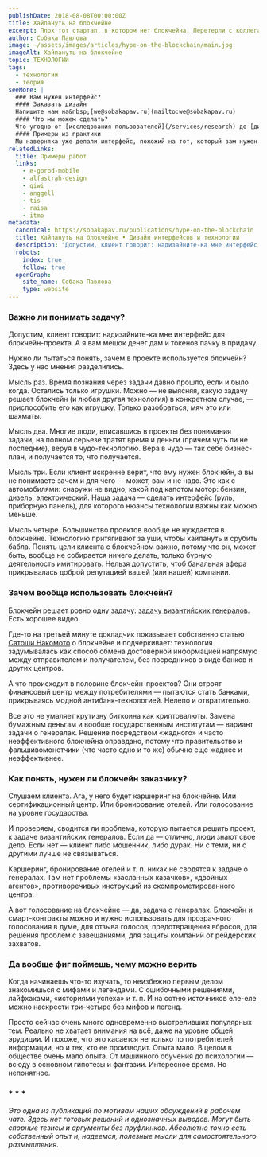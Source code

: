 ```yaml
---
publishDate: 2018-08-08T00:00:00Z
title: Хайпануть на блокчейне
excerpt: Плох тот стартап, в котором нет блокчейна. Перетерли с коллегами за всё вот это вот и предлагаем вам краткую выжимку.
author: Собака Павлова
image: ~/assets/images/articles/hype-on-the-blockchain/main.jpg
imageAlt: Хайпануть на блокчейне
topic: ТЕХНОЛОГИИ
tags:
  - технологии
  - теория
seeMore: |
  ### Вам нужен интерфейс?
  #### Заказать дизайн
  Напишите нам на&nbsp;[we@sobakapav.ru](mailto:we@sobakapav.ru)
  #### Что мы можем сделать?
  Что угодно от [исследования пользователей](/services/research) до [дизайна интерфейса под ключ](/services/ux-design). 
  #### Примеры из практики
  Мы наверняка уже делали интерфейс, пожожий на тот, который вам нужен. [Проверьте](https://sobakapav.ru/portfolio).
relatedLinks:
  title: Примеры работ
  links:
    - e-gorod-mobile
    - alfastrah-design
    - qiwi
    - anggell
    - tis
    - raisa
    - itmo
metadata:
  canonical: https://sobakapav.ru/publications/hype-on-the-blockchain
  title: Хайпануть на блокчейне • Дизайн интерфейсов и технологии
  description: "Допустим, клиент говорит: надизайните-ка мне интерфейс для блокчейн-проекта.."
  robots:
    index: true
    follow: true
  openGraph:
    site_name: Собака Павлова
    type: website
---
```



### Важно ли понимать задачу?

Допустим, клиент говорит: надизайните-ка мне интерфейс для блокчейн-проекта. А я вам мешок денег дам и токенов пачку в придачу.

Нужно ли пытаться понять, зачем в проекте используется блокчейн? Здесь у нас мнения разделились.

Мысль раз. Время познания через задачи давно прошло, если и было когда. Остались только игрушки. Можно — не выясняя, какую задачу решает блокчейн (и любая другая технология) в конкретном случае, — приспособить его как игрушку. Только разобраться, мяч это или шахматы.

Мысль два. Многие люди, вписавшись в проекты без понимания задачи, на полном серьезе тратят время и деньги (причем чуть ли не последние), веруя в чудо-технологию. Вера в чудо — так себе бизнес-план, и получается то, что получается.

Мысль три. Если клиент искренне верит, что ему нужен блокчейн, а вы не понимаете зачем и для чего — может, вам и не надо. Это как с автомобилями: снаружи не видно, какой под капотом мотор: бензин, дизель, электрический. Наша задача — сделать интерфейс (руль, приборную панель), для которого нюансы технологии важны как можно меньше.

Мысль четыре. Большинство проектов вообще не нуждается в блокчейне. Технологию притягивают за уши, чтобы хайпануть и срубить бабла. Понять цели клиента с блокчейном важно, потому что он, может быть, вообще не собирается ничего делать, только бурную деятельность имитировать. Нельзя допустить, чтоб банальная афера прикрывалась доброй репутацией вашей (или нашей) компании.

### Зачем вообще использовать блокчейн?

Блокчейн решает ровно одну задачу: [задачу византийских генералов](https://ru.wikipedia.org/wiki/%D0%97%D0%B0%D0%B4%D0%B0%D1%87%D0%B0_%D0%B2%D0%B8%D0%B7%D0%B0%D0%BD%D1%82%D0%B8%D0%B9%D1%81%D0%BA%D0%B8%D1%85_%D0%B3%D0%B5%D0%BD%D0%B5%D1%80%D0%B0%D0%BB%D0%BE%D0%B2). Есть хорошее видео.

<YouTube id="v=40ikEV6xGg4" />

Где-то на третьей минуте докладчик показывает собственно статью [Сатоши Накомото](https://ru.wikipedia.org/wiki/%D0%A1%D0%B0%D1%82%D0%BE%D1%81%D0%B8_%D0%9D%D0%B0%D0%BA%D0%B0%D0%BC%D0%BE%D1%82%D0%BE) о блокчейне и подчеркивает: технология задумывалась как способ обмена достоверной информацией напрямую между отправителем и получателем, без посредников в виде банков и других центров.

А что происходит в половине блокчейн-проектов? Они строят финансовый центр между потребителями — пытаются стать банками, прикрываясь модной антибанк-технологией. Нелепо и отвратительно.

Все это не умаляет крутизну биткоина как криптовалюты. Замена бумажным деньгам и вообще государственным институтам — вариант задачи о генералах. Решение посредством «жадного» и часто неэффективного блокчейна оправдано, потому что правительство и фальшивомонетчики (что часто одно и то же) обычно еще жаднее и неэффективнее.

### Как понять, нужен ли блокчейн заказчику?

Слушаем клиента. Ага, у него будет каршеринг на блокчейне. Или сертификационный центр. Или бронирование отелей. Или голосование на уровне государства.

И проверяем, сводится ли проблема, которую пытается решить проект, к задаче византийских генералов. Если да — отлично, люди знают свое дело. Если нет — клиент либо мошенник, либо дурак. Ни с теми, ни с другими лучше не связываться.

Каршеринг, бронирование отелей и т. п. никак не сводятся к задаче о генералах. Там нет проблемы «засланных казачков», «двойных агентов», противоречивых инструкций из скомпрометированного центра.

А вот голосование на блокчейне — да, задача о генералах. Блокчейн и смарт-контракты можно и нужно использовать для прозрачного голосования в думе, для отзыва голосов, предотвращения вбросов, для решения проблем с завещаниями, для защиты компаний от рейдерских захватов.

### Да вообще фиг поймешь, чему можно верить

Когда начинаешь что-то изучать, то неизбежно первым делом знакомишься с мифами и легендами. С ошибочными решениями, лайфхаками, «историями успеха» и т. п. И на сотню источников еле-еле можно наскрести три-четыре без мифов и легенд.

Просто сейчас очень много одновременно выстреливших популярных тем. Реально не хватает внимания на всё, даже на уровне общей эрудиции. И похоже, что это касается не только по потребителей информации, но и тех, кто ее производит. Опыта мало. В целом в обществе очень мало опыта. От машинного обучения до психологии — всюду в основном гипотезы и фантазии. Интересное время. Но непонятное.

### * * *

_Это одна из публикаций по мотивам наших обсуждений в рабочем чате. Здесь нет готовых решений и однозначных выводов. Могут быть спорные тезисы и аргументы без пруфлинков. Абсолютно точно есть собственный опыт и, надеемся, полезные мысли для самостоятельного размышления._

